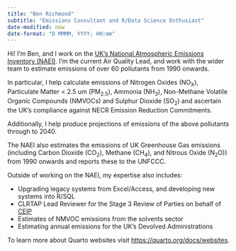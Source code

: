 ```yaml
---
title: "Ben Richmond"
subtitle: "Emissions Consultant and R/Data Science Enthusiast"
date-modified: now
date-format: "D MMMM, YYYY; HH:mm"
---
```


Hi! I'm Ben, and I work on the [UK's National Atmospheric Emissions Inventory (NAEI)](https://naei.beis.gov.uk). I'm the current Air Quality Lead, and work with the wider team to estimate emissions of over 60 pollutants from 1990 onwards.

In particular, I help calculate emissions of Nitrogen Oxides (NO~X~), Particulate Matter < 2.5 um (PM~2.5~), Ammonia (NH~3~), Non-Methane Volatile Organic Compounds (NMVOCs) and Sulphur Dioxide (SO~2~) and ascertain the UK's compliance against NECR Emission Reduction Commitments.

Additionally, I help produce projections of emissions of the above pollutants through to 2040.

The NAEI also estimates the emissions of UK Greenhouse Gas emissions (including Carbon Dioxide (CO~2~), Methane (CH~4~), and Nitrous Oxide (N~2~O)) from 1990 onwards and reports these to the UNFCCC.

Outside of working on the NAEI, my expertise also includes:

* Upgrading legacy systems from Excel/Access, and developing new systems into R/SQL 
* CLRTAP Lead Reviewer for the Stage 3 Review of Parties on behalf of [CEIP](https://www.ceip.at/status-of-reporting-and-review-results/2023-submission)
* Estimates of NMVOC emissions from the solvents sector
* Estimating annual emissions for the UK's Devolved Administrations




To learn more about Quarto websites visit <https://quarto.org/docs/websites>.
